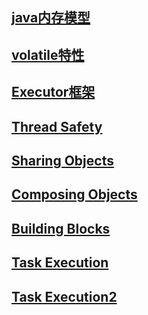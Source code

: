== [[java内存模型]] ==
== [[volatile特性]] ==
== [[Executor框架]] ==
== [[Thread Safety]] ==
== [[Sharing Objects]] ==
== [[Composing Objects]] ==
== [[Building Blocks]] ==
== [[Task Execution]] ==
== [[Task Execution2]] ==
